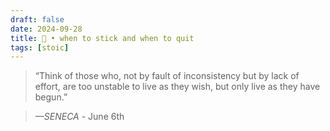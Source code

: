 ```yaml
---
draft: false 
date: 2024-09-28
title: 🗿 • when to stick and when to quit
tags: [stoic]
---
```


>  “Think of those who, not by fault of inconsistency but by lack of effort, are too unstable to live as they wish, but only live as they have begun.”

> *—SENECA* - June 6th
